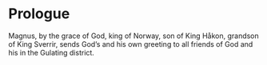 
# Prologue

Magnus, by the grace of God, king of Norway, son of King Håkon, grandson of King Sverrir, sends God’s and his own greeting to all friends of God and his in the Gulating district.

<Work id="ubb-diplom-0035" />

<SubPages meta={meta} />